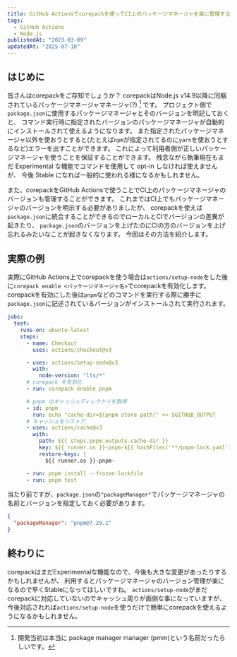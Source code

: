 ```yaml
---
title: GitHub Actionsでcorepackを使ってCI上のパッケージマネージャを楽に管理する
tags:
  - GitHub Actions
  - Node.js
publishedAt: "2023-03-09"
updatedAt: "2025-07-10"
---
```


## はじめに

皆さんはcorepackをご存知でしょうか？
corepackはNode.js v14.9以降に同梱されているパッケージマネージャマネージャ(?) [^1] です。
プロジェクト側で`package.json`に使用するパッケージマネージャとそのバージョンを明記しておくと、
コマンド実行時に指定されたバージョンのパッケージマネージャが自動的にインストールされて使えるようになります。
また指定されたパッケージマネージャ以外を使おうとすると(たとえば`npm`が指定されてるのに`yarn`を使おうとするなど)エラーを出すことができます。
これによって利用者側が正しいパッケージマネージャを使うことを保証することができます。
残念ながら執筆現在もまだ Experimental な機能でコマンドを使用して opt-in しなければ使えませんが、
今後 Stable になれば一般的に使われる様になるかもしれません。

また、corepackをGitHub Actionsで使うことでCI上のパッケージマネージャのバージョンも管理することができます。
これまではCI上でもパッケージマネージャのバージョンを明示する必要がありましたが、
corepackを使えば`package.json`に統合することができるのでローカルとCIでバージョンの差異が起きたり、
`package.json`のバージョンを上げたのにCIの方のバージョンを上げ忘れるみたいなことが起きなくなります。
今回はその方法を紹介します。

[^1]: 開発当初は本当に package manager manager (pmm)という名前だったらしいです。

## 実際の例

実際にGitHub Actions上でcorepackを使う場合は`actions/setup-node`をした後に`corepack enable <パッケージマネージャ名>`でcorepackを有効化します。
corepackを有効にした後は`pnpm`などのコマンドを実行する際に勝手に`package.json`に記述されているバージョンがインストールされて実行されます。

```yaml
jobs:
  test:
    runs-on: ubuntu-latest
    steps:
      - name: Checkout
        uses: actions/checkout@v3

      - uses: actions/setup-node@v3
        with:
          node-version: "lts/*"
      # corepack を有効化
      - run: corepack enable pnpm

      # pnpm のキャッシュディレクトリを取得
      - id: pnpm
        run: echo "cache-dir=$(pnpm store path)" >> $GITHUB_OUTPUT
      # キャッシュをリストア
      - uses: actions/cache@v3
        with:
          path: ${{ steps.pnpm.outputs.cache-dir }}
          key: ${{ runner.os }}-pnpm-${{ hashFiles('**/pnpm-lock.yaml') }}
          restore-keys: |
            ${{ runner.os }}-pnpm-

      - run: pnpm install --frozen-lockfile
      - run: pnpm test
```

当たり前ですが、`package.json`の`"packageManager"`でパッケージマネージャの名前とバージョンを指定しておく必要があります。

```json
{
  "packageManager": "pnpm@7.29.1"
}
```

## 終わりに

corepackはまだExperimentalな機能なので、今後も大きな変更があったりするかもしれませんが、
利用するとパッケージマネージャのバージョン管理が楽になるので早くStableになってほしいですね。
`actions/setup-node`がまだcorepackに対応していないのでキャッシュ周りが面倒な事になっていますが、
今後対応されれば`actions/setup-node`を使うだけで簡単にcorepackを使えるようになるかもしれません。
